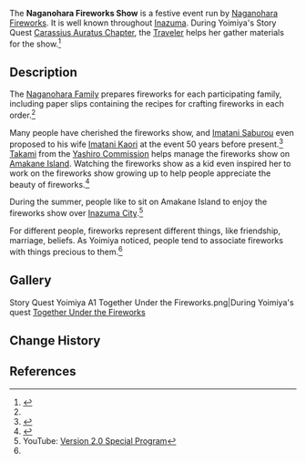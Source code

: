{{Terminology Infobox
|image        = Inazuma City Fireworks Amakane Island.png
|caption      = Naganohara Fireworks Show over Inazuma City
|type         = Inazuma Culture
|region       = Inazuma
}}
{{Quote|Fireworks that disappear in a flash of light are probably the furthest thing away from the eternity that our [[Ei|Shogun]] desires. But people's feelings don't just disappear, and it's those feelings that give fireworks their purpose.|[[Yoimiya]]<ref name="yoimiya quest act 1 part 4">{{Ref/Quest|Together Under the Fireworks}}</ref>}}
The '''Naganohara Fireworks Show''' is a festive event run by [[Naganohara Fireworks]]. It is well known throughout [[Inazuma]]. During Yoimiya's Story Quest [[Carassius Auratus Chapter]], the [[Traveler]] helps her gather materials for the show.<ref name="yoimiya quest act 1 part 1">{{Ref/Quest|The Firework Girl's Strange Stories}}</ref>

==Description==
{{Quote|In the summer, people sit on [[Amakane Island]], where the sakura blossoms bloom, and watch the fireworks in the distance.|Cissie, Version 2.0 Special Program}}
The [[Naganohara Family]] prepares fireworks for each participating family, including paper slips containing the recipes for crafting fireworks in each order.<ref name="yoimiya quest act 1 part 1" />

Many people have cherished the fireworks show, and [[Imatani Saburou]] even proposed to his wife [[Imatani Kaori]] at the event 50 years before present.<ref>{{Ref/Quest|A Sliver of Hope}}</ref> [[Takami]] from the [[Yashiro Commission]] helps manage the fireworks show on [[Amakane Island]]. Watching the fireworks show as a kid even inspired her to work on the fireworks show growing up to help people appreciate the beauty of fireworks.<ref>{{Ref/NPC|Takami}}</ref>

During the summer, people like to sit on Amakane Island to enjoy the fireworks show over [[Inazuma City]].<ref>YouTube: [https://youtu.be/l8YXe7EkmoU Version 2.0 Special Program]</ref>

For different people, fireworks represent different things, like friendship, marriage, beliefs. As Yoimiya noticed, people tend to associate fireworks with things precious to them.<ref name="yoimiya quest act 1 part 4" />

==Gallery==
<gallery hideaddbutton="true" captionalign="center">
Story Quest Yoimiya A1 Together Under the Fireworks.png|During Yoimiya's quest [[Together Under the Fireworks]]
</gallery>

==Change History==
{{Change History|2.0}}

==References==
{{Reflist}}